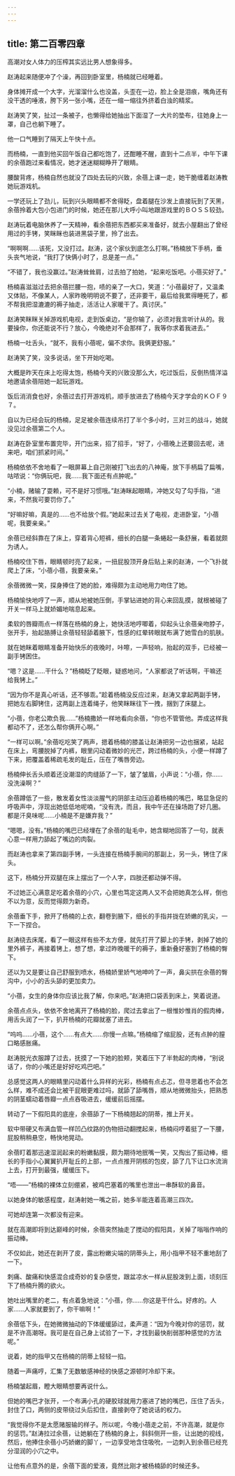 ```yaml
---
---
---
```

title: 第二百零四章
---




高潮对女人体力的压榨其实远比男人想象得多。

赵涛起来随便冲了个澡，再回到卧室里，杨楠就已经睡着。

身体摊开成一个大字，光溜溜什么也没盖，头歪在一边，脸上全是泪痕，嘴角还有没干透的唾液，胯下另一张小嘴，还在一缩一缩往外挤着白浊的精浆。

赵涛笑了笑，扯过一条被子，也懒得给她抽出下面湿了一大片的垫布，往她身上一罩，自己也躺下睡了。

他一口气睡到了隔天上午快十点。

而杨楠，一直到他买回午饭自己都吃饱了，还酣睡不醒，直到十二点半，中午下课的余蓓跑过来看情况，她才迷迷糊糊睁开了眼睛。

腰酸背疼，杨楠自然也就没了四处去玩的兴致，余蓓上课一走，她干脆缠着赵涛教她玩游戏机。

一学还玩上了劲儿，玩到兴头眼睛都不舍得眨，盘着腿在沙发上直接玩到了天黑，余蓓拎着大包小包进门的时候，她还在那儿大呼小叫地跟游戏里的ＢＯＳＳ较劲。

赵涛玩着电脑休养了一天精神，看余蓓把东西都买来准备好，就去小屋翻出了曾经用过的手铐，笑眯眯也装进黑袋子里，拎了出去。

“啊啊啊……该死，又没打过。赵涛，这个家伙到底怎么打啊。”杨楠放下手柄，垂头丧气地说，“我打了快俩小时了，总是差一点。”

“不错了，我也没赢过。”赵涛耸耸肩，过去拍了拍她，“起来吃饭吧。小蓓买好了。”

杨楠喜滋滋过去把余蓓拦腰一抱，啧的亲了一大口，笑道：“小蓓最好了，又温柔又体贴，不像某人，人家昨晚明明说不要了，还非要干，最后给我累得睡死了，都不帮我把湿漉漉的褥子抽走，活活让人家暖干了。真讨厌。”

赵涛笑眯眯关掉游戏机电视，走到饭桌边，“是你输了，必须对我言听计从的。我要操你，你还能说不行？放心，今晚绝对不会那样了，我等你求着我进去。”

杨楠一吐舌头，“就不，我有小蓓呢，偏不求你。我俩更舒服。”

赵涛笑了笑，没多说话，坐下开始吃喝。

大概是昨天在床上吃得太饱，杨楠今天的兴致没那么大，吃过饭后，反倒热情洋溢地邀请余蓓陪她一起玩游戏。

饭后消消食也好，余蓓过去打开游戏机，顺手放进去了杨楠今天才学会的ＫＯＦ９７。

自以为已经会玩的杨楠，足足被余蓓连续吊打了半个多小时，三对三的战斗，她就没见过余蓓第二个人。

赵涛在卧室里布置完毕，开门出来，招了招手，“好了，小蓓晚上还要回去呢，进来吧，咱们抓紧时间。”

杨楠依依不舍地看了一眼屏幕上自己刚被打飞出去的八神庵，放下手柄扁了扁嘴，咕哝说：“你俩玩吧，我……我下面还有点肿呢。”

“小楠，赌输了耍赖，可不是好习惯哦。”赵涛眯起眼睛，冲她又勾了勾手指，“进来，不然我可要罚你了。”

“好嘛好嘛，真是的……也不给放个假。”她起来过去关了电视，走进卧室，“小蓓呢，我要亲亲。”

余蓓已经斜靠在了床上，穿着背心短裤，细长的白腿一条蜷起一条舒展，看着就颇为诱人。

杨楠咬住下唇，眼睛顿时亮了起来，一扭屁股顶开身后贴上来的赵涛，一个飞扑就爬上了床，“小蓓小蓓，我要亲亲。”

余蓓微微一笑，探身捧住了她的脸，难得颇为主动地用力吻住了她。

杨楠愉快地哼了一声，顺从地被她压倒，手掌钻进她的背心来回乱摸，就根被碰了开关一样马上就娇媚地喘息起来。

柔软的唇瓣雨点一样落在杨楠的身上，她快活地哼唧着，仰起头让余蓓亲吻脖子，张开手，抬起胳膊让余蓓轻轻舔着腋下，性感的红晕转眼就布满了她雪白的肌肤。

就在她眯着眼睛准备开始快乐的夜晚时，咔嚓，一声轻响，抬起的双手，已经被一副手铐困住。

“嗯？这是……干什么？”杨楠眨了眨眼，疑惑地问，“人家都说了听话啊，干嘛还给我铐上。”

“因为你不是真心听话，还不够乖。”趁着杨楠没反应过来，赵涛又拿起两副手铐，把她左右脚铐住，这两副上连着绳子，他笑眯眯往下一拽，捆到了床腿上。

“小蓓，你老公欺负我……”杨楠撒娇一样地看向余蓓，“你也不管管他。弄成这样我都动不了，还怎么帮你俩开心啊。”

“一样可以啊。”余蓓吃吃笑了两声，摁着杨楠的膝盖让赵涛把另一边也捆紧，站起在床上，弯腰脱掉了内裤，眼里闪动着微妙的光芒，跨过杨楠的头，小便一样蹲了下来，把覆盖着稀疏毛发的耻丘，压在了嘴唇旁边。

杨楠伸长舌头顺着还没潮湿的肉缝舔了一下，皱了皱眉，小声说：“小蓓，你……没洗澡啊？”

余蓓蹲低了一些，散发着女性淡淡腥气的阴部主动压迫着杨楠的嘴巴，略显急促的呼吸声中，浮现出她低低地呢喃，“没有洗，而且，我中午还在操场跑了好几圈。都是汗臭味呢……小楠是不是嫌弃我？”

“嗯嗯，没有。”杨楠的嘴巴已经埋在了余蓓的耻毛中，她含糊地回答了一句，就表心意一样用力舔起了嘴边的肉裂。

而赵涛也拿来了第四副手铐，一头连接在杨楠手腕间的那副上，另一头，铐住了床头。

这下，杨楠分开双腿在床上摆出了一个人字，四肢还都动弹不得。

不过她正心满意足吃着余蓓的小穴，心里也笃定这两人又不会把她真怎么样，倒也不以为意，反而觉得颇为新奇。

余蓓垂下手，掀开了杨楠的上衣，翻卷到腋下，细长的手指并拢在娇嫩的乳尖，一下一下捏合。

赵涛绕去床尾，看了一眼这样有些不太方便，就先打开了脚上的手铐，剥掉了她的里外裤子，再接着铐上，想了想，拿过昨晚暖干的褥子，重新叠好塞到了杨楠的臀下。

还以为又是要让自己舒服到喷水，杨楠娇里娇气地呻吟了一声，鼻尖拱在余蓓的臀沟中，小小的舌头舔的更加卖力。

“小蓓，女生的身体你应该比我了解，你来吧。”赵涛把口袋丢到床上，笑着说道。

余蓓点点头，依依不舍地离开了杨楠的脸，爬过去拿出了一根惟妙惟肖的假肉棒，用舌头润了一下，扒开杨楠的花瓣就塞了进去。

“呜呜……小蓓，这个……有点大……你慢一点嘛。”杨楠缩了缩屁股，还有点肿的膣口略感胀痛。

赵涛脱光衣服蹲了过去，抚摸了一下她的脸颊，笑着压下了半勃起的肉棒，“别说话了，你的小嘴还是好好吃鸡巴吧。”

总感觉这两人的眼睛里闪动着什么异样的光彩，杨楠有点忐忑，但寻思着也不会怎么样，难不成还会比被干屁眼更难过吗，就舔了舔嘴唇，顺从地微微抬头，把熟悉的阴茎蠕动着唇瓣一点点吞吸进去，缓缓前后摇摆。

转动了一下假阳具的底座，余蓓舔了一下杨楠翘起的阴蒂，推上开关。

软中带硬又布满血管一样凹凸纹路的伪物扭动翻搅起来，杨楠闷哼着挺了一下腰，屁股稍稍悬空，畅快地晃动。

余蓓盯着那迅速湿润起来的粉嫩黏膜，颇为期待地抿嘴一笑，又掏出了振动棒，细长的手指小心翼翼扒开耻丘的上部，一点点推开阴核的包皮，舔了几下让口水流淌上去，打开到最强，缓缓压下。

“唔——”杨楠的裸体立刻绷紧，被鸡巴塞着的嘴里也泄出一串酥软的鼻音。

以她身体的敏感程度，赵涛射她一嘴之前，她多半能连着高潮三四次。

可她却连第一次都没有迎来。

就在高潮即将到达巅峰的时候，余蓓突然抽走了搅动的假阳具，关掉了嗡嗡作响的振动棒。

不仅如此，她还在剥开了皮，露出粉嫩尖端的阴蒂头上，用小指甲不轻不重地刮了一下。

刺痛、酸痛和快感混合成奇妙的复杂感觉，跟盆凉水一样从屁股泼到上面，顷刻压下了杨楠升腾的欲火。

她吐出嘴里的老二，有点着急地说：“小蓓，你……你这是干什么。好疼的。人家……人家就要到了，你干嘛啊！”

余蓓低下头，在她微微抽动的下体缓缓舔过，柔声道：“因为今晚对你的惩罚，就是不许高潮呀。我可是在自己身上试验了一下，才找到最快削弱那种感觉的方法呢。”

说着，她的指甲又在杨楠的阴蒂上轻轻一掐。

随着一声痛哼，汇集了无数敏感神经的快感之源顿时冷却下来。

杨楠皱起眉，瞪大眼睛想要再说什么。

但她的嘴巴才张开，一个布满小孔的硬胶球就用力塞进了她的嘴巴，压住了舌头，封住了口，两侧的皮带绕过头后扣住，直接剥夺了她说话的权力。

“我觉得你不是太愿赌服输的样子。所以呢，今晚小蓓走之前，不许高潮，就是你的惩罚。”赵涛拉过余蓓，让她躺在了杨楠的身上，斜斜侧开一些，让出她的视线，然后，他捧住余蓓小巧娇嫩的脚丫，一边享受地含住吸吮，一边刺入到余蓓已经充分湿润的小穴之中。

让他有点意外的是，余蓓下面的爱液，竟然比刚才被杨楠舔的时候还多。